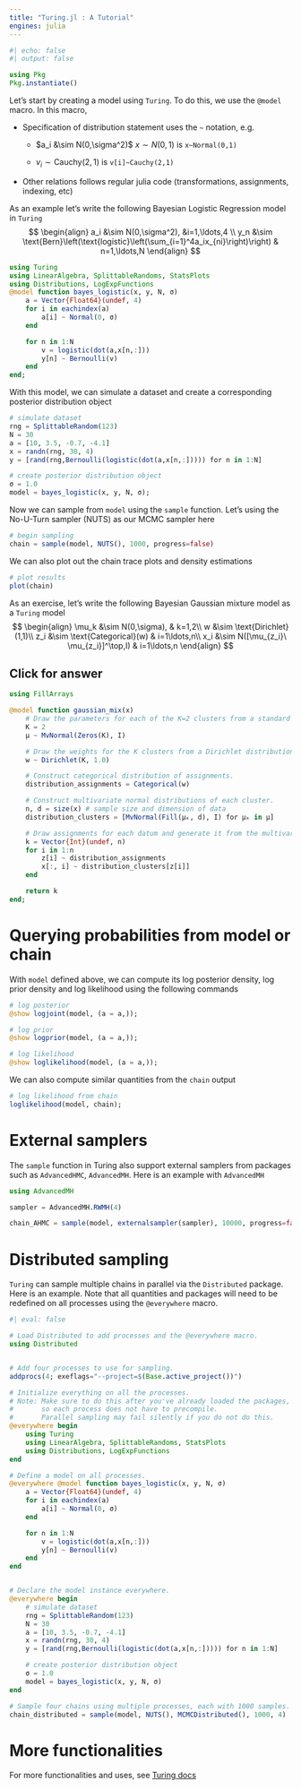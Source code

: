 ```yaml
---
title: "Turing.jl : A Tutorial"
engines: julia
---
```


```julia
#| echo: false
#| output: false

using Pkg
Pkg.instantiate()
```

Let's start by creating a model using `Turing`. To do this, we use the `@model` macro. In this macro,

-   Specification of distribution statement uses the `~` notation, e.g.

    -   $a_i &\sim N(0,\sigma^2)$ $x\sim N(0,1)$ is `x~Normal(0,1)`

    -   $v_i \sim \text{Cauchy}(2,1)$ is `v[i]~Cauchy(2,1)`

-   Other relations follows regular julia code (transformations, assignments, indexing, etc)

As an example let's write the following Bayesian Logistic Regression model in `Turing` $$
\begin{align}
a_i &\sim N(0,\sigma^2), &i=1,\ldots,4 \\
y_n &\sim \text{Bern}\left(\text{logistic}\left(\sum_{i=1}^4a_ix_{ni}\right)\right) & n=1,\ldots,N
\end{align}
$$

```julia
using Turing
using LinearAlgebra, SplittableRandoms, StatsPlots
using Distributions, LogExpFunctions
@model function bayes_logistic(x, y, N, σ)
    a = Vector{Float64}(undef, 4)
    for i in eachindex(a)
        a[i] ~ Normal(0, σ) 
    end

    for n in 1:N
        v = logistic(dot(a,x[n,:]))
        y[n] ~ Bernoulli(v)
    end
end;
```

With this model, we can simulate a dataset and create a corresponding posterior distribution object

```julia
# simulate dataset
rng = SplittableRandom(123)
N = 30
a = [10, 3.5, -0.7, -4.1]
x = randn(rng, 30, 4)
y = [rand(rng,Bernoulli(logistic(dot(a,x[n,:])))) for n in 1:N]

# create posterior distribution object
σ = 1.0
model = bayes_logistic(x, y, N, σ);
```

Now we can sample from `model` using the `sample` function. Let's using the No-U-Turn sampler (NUTS) as our MCMC sampler here

```julia
# begin sampling
chain = sample(model, NUTS(), 1000, progress=false)
```

We can also plot out the chain trace plots and density estimations

```julia
# plot results
plot(chain)
```

As an exercise, let's write the following Bayesian Gaussian mixture model as a `Turing` model $$
\begin{align}
\mu_k &\sim N(0,\sigma), & k=1,2\\
w &\sim \text{Dirichlet}(1,1)\\
z_i &\sim \text{Categorical}(w) & i=1\ldots,n\\
x_i &\sim N([\mu_{z_i}\ \mu_{z_i}]^\top,I) & i=1\ldots,n
\end{align}
$$

::: {.callout-caution collapse="true"}
## Click for answer

```julia

using FillArrays

@model function gaussian_mix(x)
    # Draw the parameters for each of the K=2 clusters from a standard normal distribution.
    K = 2
    μ ~ MvNormal(Zeros(K), I)

    # Draw the weights for the K clusters from a Dirichlet distribution with parameters αₖ = 1.
    w ~ Dirichlet(K, 1.0)

    # Construct categorical distribution of assignments.
    distribution_assignments = Categorical(w)

    # Construct multivariate normal distributions of each cluster.
    n, d = size(x) # sample size and dimension of data
    distribution_clusters = [MvNormal(Fill(μₖ, d), I) for μₖ in μ]

    # Draw assignments for each datum and generate it from the multivariate normal distribution.
    k = Vector{Int}(undef, n)
    for i in 1:n
        z[i] ~ distribution_assignments
        x[:, i] ~ distribution_clusters[z[i]]
    end

    return k
end;
```
:::

# Querying probabilities from model or chain

With `model` defined above, we can compute its log posterior density, log prior density and log likelihood using the following commands

```julia
# log posterior
@show logjoint(model, (a = a,));

# log prior
@show logprior(model, (a = a,));

# log likelihood
@show loglikelihood(model, (a = a,));
```

We can also compute similar quantities from the `chain` output

```julia
# log likelihood from chain
loglikelihood(model, chain);
```

# External samplers

The `sample` function in Turing also support external samplers from packages such as `AdvancedHMC`, `AdvancedMH`. Here is an example with `AdvancedMH`

```julia
using AdvancedMH

sampler = AdvancedMH.RWMH(4)

chain_AHMC = sample(model, externalsampler(sampler), 10000, progress=false)
```

# Distributed sampling

`Turing` can sample multiple chains in parallel via the `Distributed` package. Here is an example. Note that all quantities and packages will need to be redefined on all processes using the `@everywhere` macro.

```julia
#| eval: false

# Load Distributed to add processes and the @everywhere macro.
using Distributed


# Add four processes to use for sampling.
addprocs(4; exeflags="--project=$(Base.active_project())")

# Initialize everything on all the processes.
# Note: Make sure to do this after you've already loaded the packages,
#       so each process does not have to precompile.
#       Parallel sampling may fail silently if you do not do this.
@everywhere begin
    using Turing
    using LinearAlgebra, SplittableRandoms, StatsPlots
    using Distributions, LogExpFunctions
end

# Define a model on all processes.
@everywhere @model function bayes_logistic(x, y, N, σ)
    a = Vector{Float64}(undef, 4)
    for i in eachindex(a)
        a[i] ~ Normal(0, σ) 
    end

    for n in 1:N
        v = logistic(dot(a,x[n,:]))
        y[n] ~ Bernoulli(v)
    end
end


# Declare the model instance everywhere.
@everywhere begin
    # simulate dataset
    rng = SplittableRandom(123)
    N = 30
    a = [10, 3.5, -0.7, -4.1]
    x = randn(rng, 30, 4)
    y = [rand(rng,Bernoulli(logistic(dot(a,x[n,:])))) for n in 1:N]

    # create posterior distribution object
    σ = 1.0
    model = bayes_logistic(x, y, N, σ)
end

# Sample four chains using multiple processes, each with 1000 samples.
chain_distributed = sample(model, NUTS(), MCMCDistributed(), 1000, 4)
```

# More functionalities

For more functionalities and uses, see [Turing docs](https://turinglang.org/docs/getting-started/)